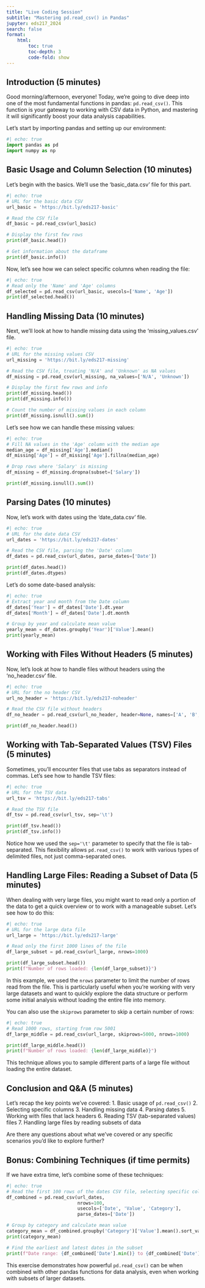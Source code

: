 ```yaml
---
title: "Live Coding Session"
subtitle: "Mastering pd.read_csv() in Pandas"
jupyter: eds217_2024
search: false
format:
    html:
        toc: true
        toc-depth: 3
        code-fold: show
---
```


## Introduction (5 minutes)

Good morning/afternoon, everyone! Today, we're going to dive deep into one of the most fundamental functions in pandas: `pd.read_csv()`. This function is your gateway to working with CSV data in Python, and mastering it will significantly boost your data analysis capabilities.

Let's start by importing pandas and setting up our environment:

```python
#| echo: true
import pandas as pd
import numpy as np
```

## Basic Usage and Column Selection (10 minutes)

Let's begin with the basics. We'll use the 'basic_data.csv' file for this part.

```python
#| echo: true
# URL for the basic data CSV
url_basic = 'https://bit.ly/eds217-basic'

# Read the CSV file
df_basic = pd.read_csv(url_basic)

# Display the first few rows
print(df_basic.head())

# Get information about the dataframe
print(df_basic.info())
```

Now, let's see how we can select specific columns when reading the file:

```python
#| echo: true
# Read only the 'Name' and 'Age' columns
df_selected = pd.read_csv(url_basic, usecols=['Name', 'Age'])
print(df_selected.head())
```

## Handling Missing Data (10 minutes)

Next, we'll look at how to handle missing data using the 'missing_values.csv' file.

```python
#| echo: true
# URL for the missing values CSV
url_missing = 'https://bit.ly/eds217-missing'

# Read the CSV file, treating 'N/A' and 'Unknown' as NA values
df_missing = pd.read_csv(url_missing, na_values=['N/A', 'Unknown'])

# Display the first few rows and info
print(df_missing.head())
print(df_missing.info())

# Count the number of missing values in each column
print(df_missing.isnull().sum())
```

Let's see how we can handle these missing values:

```python
#| echo: true
# Fill NA values in the 'Age' column with the median age
median_age = df_missing['Age'].median()
df_missing['Age'] = df_missing['Age'].fillna(median_age)

# Drop rows where 'Salary' is missing
df_missing = df_missing.dropna(subset=['Salary'])

print(df_missing.isnull().sum())
```

## Parsing Dates (10 minutes)

Now, let's work with dates using the 'date_data.csv' file.

```python
#| echo: true
# URL for the date data CSV
url_dates = 'https://bit.ly/eds217-dates'

# Read the CSV file, parsing the 'Date' column
df_dates = pd.read_csv(url_dates, parse_dates=['Date'])

print(df_dates.head())
print(df_dates.dtypes)
```

Let's do some date-based analysis:

```python
#| echo: true
# Extract year and month from the Date column
df_dates['Year'] = df_dates['Date'].dt.year
df_dates['Month'] = df_dates['Date'].dt.month

# Group by year and calculate mean value
yearly_mean = df_dates.groupby('Year')['Value'].mean()
print(yearly_mean)
```

## Working with Files Without Headers (5 minutes)

Now, let's look at how to handle files without headers using the 'no_header.csv' file.

```python
#| echo: true
# URL for the no header CSV
url_no_header = 'https://bit.ly/eds217-noheader'

# Read the CSV file without headers
df_no_header = pd.read_csv(url_no_header, header=None, names=['A', 'B', 'C', 'D'])

print(df_no_header.head())
```

## Working with Tab-Separated Values (TSV) Files (5 minutes)

Sometimes, you'll encounter files that use tabs as separators instead of commas. Let's see how to handle TSV files:

```python
#| echo: true
# URL for the TSV data
url_tsv = 'https://bit.ly/eds217-tabs'

# Read the TSV file
df_tsv = pd.read_csv(url_tsv, sep='\t')

print(df_tsv.head())
print(df_tsv.info())
```

Notice how we used the `sep='\t'` parameter to specify that the file is tab-separated. This flexibility allows `pd.read_csv()` to work with various types of delimited files, not just comma-separated ones.

## Handling Large Files: Reading a Subset of Data (5 minutes)

When dealing with very large files, you might want to read only a portion of the data to get a quick overview or to work with a manageable subset. Let's see how to do this:

```python
#| echo: true
# URL for the large data file
url_large = 'https://bit.ly/eds217-large'

# Read only the first 1000 lines of the file
df_large_subset = pd.read_csv(url_large, nrows=1000)

print(df_large_subset.head())
print(f"Number of rows loaded: {len(df_large_subset)}")
```

In this example, we used the `nrows` parameter to limit the number of rows read from the file. This is particularly useful when you're working with very large datasets and want to quickly explore the data structure or perform some initial analysis without loading the entire file into memory.

You can also use the `skiprows` parameter to skip a certain number of rows:

```python
#| echo: true
# Read 1000 rows, starting from row 5001
df_large_middle = pd.read_csv(url_large, skiprows=5000, nrows=1000)

print(df_large_middle.head())
print(f"Number of rows loaded: {len(df_large_middle)}")
```

This technique allows you to sample different parts of a large file without loading the entire dataset.

## Conclusion and Q&A (5 minutes)

Let's recap the key points we've covered:
1. Basic usage of `pd.read_csv()`
2. Selecting specific columns
3. Handling missing data
4. Parsing dates
5. Working with files that lack headers
6. Reading TSV (tab-separated values) files
7. Handling large files by reading subsets of data

Are there any questions about what we've covered or any specific scenarios you'd like to explore further?

## Bonus: Combining Techniques (if time permits)

If we have extra time, let's combine some of these techniques:

```python
#| echo: true
# Read the first 100 rows of the dates CSV file, selecting specific columns and parsing dates
df_combined = pd.read_csv(url_dates, 
                          nrows=100, 
                          usecols=['Date', 'Value', 'Category'], 
                          parse_dates=['Date'])

# Group by category and calculate mean value
category_mean = df_combined.groupby('Category')['Value'].mean().sort_values(ascending=False)
print(category_mean)

# Find the earliest and latest dates in the subset
print(f"Date range: {df_combined['Date'].min()} to {df_combined['Date'].max()}")
```

This exercise demonstrates how powerful `pd.read_csv()` can be when combined with other pandas functions for data analysis, even when working with subsets of larger datasets.
